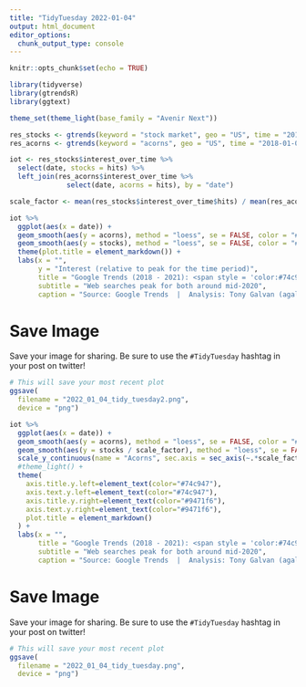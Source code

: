 ```yaml
---
title: "TidyTuesday 2022-01-04"
output: html_document
editor_options: 
  chunk_output_type: console
---
```


```r
knitr::opts_chunk$set(echo = TRUE)

library(tidyverse)
library(gtrendsR)
library(ggtext)

theme_set(theme_light(base_family = "Avenir Next"))
```

```r
res_stocks <- gtrends(keyword = "stock market", geo = "US", time = "2018-01-01 2021-12-31")
res_acorns <- gtrends(keyword = "acorns", geo = "US", time = "2018-01-01 2021-12-31")
```


```r
iot <- res_stocks$interest_over_time %>%
  select(date, stocks = hits) %>%
  left_join(res_acorns$interest_over_time %>%
              select(date, acorns = hits), by = "date")

scale_factor <- mean(res_stocks$interest_over_time$hits) / mean(res_acorns$interest_over_time$hits)
```

```r
iot %>%
  ggplot(aes(x = date)) +
  geom_smooth(aes(y = acorns), method = "loess", se = FALSE, color = "#74c947") +
  geom_smooth(aes(y = stocks), method = "loess", se = FALSE, color = "#9471f6") +
  theme(plot.title = element_markdown()) +
  labs(x = "",
       y = "Interest (relative to peak for the time period)",
       title = "Google Trends (2018 - 2021): <span style = 'color:#74c947;'><b>Acorns</b></span> vs. <span style = 'color:#9471f6;'><b>Stock Market</b></span>",
       subtitle = "Web searches peak for both around mid-2020",
       caption = "Source: Google Trends  |  Analysis: Tony Galvan (agalvan@acorns.com)")
```


# Save Image

Save your image for sharing. Be sure to use the `#TidyTuesday` hashtag in your post on twitter! 

```r

# This will save your most recent plot
ggsave(
  filename = "2022_01_04_tidy_tuesday2.png",
  device = "png")

```



```r
iot %>%
  ggplot(aes(x = date)) +
  geom_smooth(aes(y = acorns), method = "loess", se = FALSE, color = "#74c947") +
  geom_smooth(aes(y = stocks / scale_factor), method = "loess", se = FALSE, color = "#9471f6") +
  scale_y_continuous(name = "Acorns", sec.axis = sec_axis(~.*scale_factor, name = "Stock Market")) +
  #theme_light() +
  theme(
    axis.title.y.left=element_text(color="#74c947"),
    axis.text.y.left=element_text(color="#74c947"),
    axis.title.y.right=element_text(color="#9471f6"),
    axis.text.y.right=element_text(color="#9471f6"),
    plot.title = element_markdown()
  ) +
  labs(x = "",
       title = "Google Trends (2018 - 2021): <span style = 'color:#74c947;'><b>Acorns</b></span> vs. <span style = 'color:#9471f6;'><b>Stock Market</b></span>",
       subtitle = "Web searches peak for both around mid-2020",
       caption = "Source: Google Trends  |  Analysis: Tony Galvan (agalvan@acorns.com)")
```


# Save Image

Save your image for sharing. Be sure to use the `#TidyTuesday` hashtag in your post on twitter! 

```r

# This will save your most recent plot
ggsave(
  filename = "2022_01_04_tidy_tuesday.png",
  device = "png")

```


